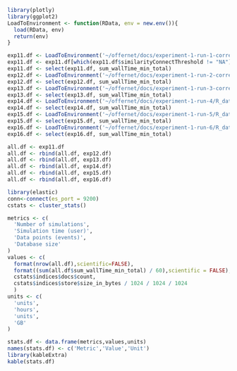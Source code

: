 ```r
library(plotly)
library(ggplot2)
LoadToEnvironment <- function(RData, env = new.env()){
  load(RData, env)
  return(env) 
}

exp11.df <- LoadToEnvironment('~/offernet/docs/experiment-1-run-1-corrected/R_data/summary_of_all_experiments.Rdata')$summary.df
exp11.df <- exp11.df[which(exp11.df$similarityConnectThreshold != "NA"),]
exp11.df <- select(exp11.df, sum_wallTime_min_total)
exp12.df <- LoadToEnvironment('~/offernet/docs/experiment-1-run-2-corrected/R_data/summary_of_all_experiments.Rdata')$summary.df
exp12.df <- select(exp12.df, sum_wallTime_min_total)
exp13.df <- LoadToEnvironment('~/offernet/docs/experiment-1-run-3-corrected/R_data/summary_of_all_experiments.Rdata')$summary.df
exp13.df <- select(exp13.df, sum_wallTime_min_total)
exp14.df <- LoadToEnvironment('~/offernet/docs/experiment-1-run-4/R_data/summary_of_all_experiments.Rdata')$summary.df
exp14.df <- select(exp14.df, sum_wallTime_min_total)
exp15.df <- LoadToEnvironment('~/offernet/docs/experiment-1-run-5/R_data/summary_of_all_experiments.Rdata')$summary.df
exp15.df <- select(exp15.df, sum_wallTime_min_total)
exp16.df <- LoadToEnvironment('~/offernet/docs/experiment-1-run-6/R_data/summary_of_all_experiments.Rdata')$summary.df
exp16.df <- select(exp16.df, sum_wallTime_min_total)

all.df <- exp11.df
all.df <- rbind(all.df, exp12.df)
all.df <- rbind(all.df, exp13.df)
all.df <- rbind(all.df, exp14.df)
all.df <- rbind(all.df, exp15.df)
all.df <- rbind(all.df, exp16.df)

library(elastic)
conn<-connect(es_port = 9200)
cstats <- cluster_stats()

metrics <- c(
  'Number of simulations',
  'Simulation time (user)',
  'Data points (events)',
  'Database size'
)
values <- c(
  format(nrow(all.df),scientific=FALSE),
  format((sum(all.df$sum_wallTime_min_total) / 60),scientific = FALSE),
  cstats$indices$docs$count,
  cstats$indices$store$size_in_bytes / 1024 / 1024 / 1024
  )
units <- c(
  'units',
  'hours',
  'units',
  'GB'
)

stats.df <- data.frame(metrics,values,units)
names(stats.df) <- c('Metric','Value','Unit')
library(kableExtra)
kable(stats.df)
```

